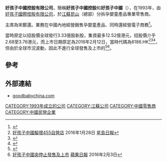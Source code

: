 '''好孩子中國控股有限公司'''，簡稱'''好孩子中國控股'''和'''好孩子中國'''（'''{{lang-en|Goodbaby China Holdings Limited}}'''），在1993年，由[[好孩子國際控股有限公司|好孩子國際控股有限公司]]，於[[江蘇|江蘇]][[昆山|昆山]]（總部）分拆孕嬰童產品專業零售商。

主席為宋鄭還。業務在中國內地經營銷售孕嬰童產品、同時還經營電子商務<ref>{{Cite web |url=http://www.goodbabychina.com/company |title=好孩子中國控股有限公司簡介 |access-date=2016-02-04 |archive-url=https://web.archive.org/web/20160201001248/http://www.goodbabychina.com/company |archive-date=2016-02-01 |dead-url=yes }}</ref>。

當時原定以招股價全球發行3.33億股新股，集資最多12.52億港元，招股價介乎2.68至3.76港元，而上市日期原定為2016年2月12日，當時代碼為6186.HK<REF>
[http://sina.com.hk/news/article/20160128/2/72/4/%E5%A5%BD%E5%AD%A9%E5%AD%90%E4%B8%AD%E5%9C%8B%E6%93%AC%E5%A2%9E455%E8%87%AA%E7%87%9F%E5%BA%97-5347227.html 好孩子中國擬增455自營店] {{Wayback|url=http://sina.com.hk/news/article/20160128/2/72/4/%E5%A5%BD%E5%AD%A9%E5%AD%90%E4%B8%AD%E5%9C%8B%E6%93%AC%E5%A2%9E455%E8%87%AA%E7%87%9F%E5%BA%97-5347227.html |date=20160205220153 }}2016年1月28日 [[星島日報|星島日報]]
</REF><REF>
{{Cite web |url=http://www.hkexnews.hk/listedco/listconews/SEHK/2016/0128/LTN20160128022_C.pdf |title=好孩子中國控股有限公司招股資料 |accessdate=2016-02-04 |archive-date=2016-02-07 |archive-url=https://web.archive.org/web/20160207193652/http://www.hkexnews.hk/listedco/listconews/SEHK/2016/0128/LTN20160128022_C.pdf |dead-url=no }}
</REF><REF>
{{Cite web |url=http://www.hkexnews.hk/listedco/listconews/SEHK/2016/0128/LTN20160128020_C.pdf |title=好孩子中國控股有限公司招股通告 |accessdate=2016-02-04 |archive-date=2016-07-05 |archive-url=https://web.archive.org/web/20160705193741/http://www.hkexnews.hk/listedco/listconews/SEHK/2016/0128/LTN20160128020_C.pdf |dead-url=no }}
</REF>，但由於全球市況波動，因此不進行全球發售及上市的<REF>
{{Cite web |url=http://www.hkexnews.hk/listedco/listconews/SEHK/2016/0203/LTN201602031482_C.pdf |title=全球發售不予進行通告 |accessdate=2016-02-04 |archive-date=2016-02-05 |archive-url=https://web.archive.org/web/20160205233513/http://www.hkexnews.hk/listedco/listconews/SEHK/2016/0203/LTN201602031482_C.pdf |dead-url=no }}
</REF><REF>
[http://hk.apple.nextmedia.com/realtime/finance/20160203/54722389 好孩子中國突停止發售及上市] {{Wayback|url=http://hk.apple.nextmedia.com/realtime/finance/20160203/54722389 |date=20160206054712 }}[[蘋果日報|蘋果日報]] 2016年2月3日
</REF>。

==參考==
{{REFLIST}}

==外部連結==
*[https://web.archive.org/web/20160204060831/http://www.goodbabychina.com/ goodbabychina.com]

[[CATEGORY:1993年成立的公司|CATEGORY:1993年成立的公司]]
[[CATEGORY:江蘇公司|CATEGORY:江蘇公司]]
[[CATEGORY:中國零售商|CATEGORY:中國零售商]]
[[CATEGORY:中國民營企業|CATEGORY:中國民營企業]]
